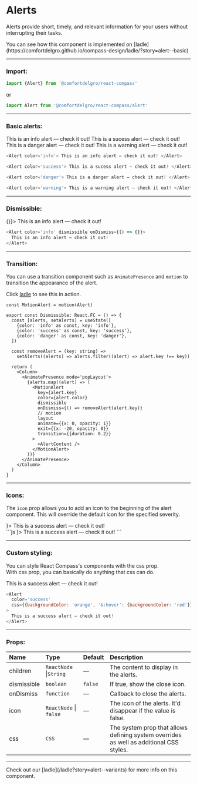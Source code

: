 
# Alerts

Alerts provide short, timely, and relevant information for your users without interrupting their tasks.

<Callout>
  You can see how this component is implemented on
  [ladle](https://comfortdelgro.github.io/compass-design/ladle/?story=alert--basic)
</Callout>

---

### Import:

```js
import {Alert} from '@comfortdelgro/react-compass'
```

or

```js
import Alert from '@comfortdelgro/react-compass/alert'
```

---

### Basic alerts:

<section className={styles.componentShowcaseContainer}>
  <Alert color='info'>This is an info alert — check it out!</Alert>
  <Alert color='success'>This is a sucess alert — check it out!</Alert>
  <Alert color='danger'>This is a danger alert — check it out!</Alert>
  <Alert color='warning'>This is a warning alert — check it out!</Alert>
</section>

```js
<Alert color='info'> This is an info alert — check it out! </Alert>

<Alert color='success'> This is a sucess alert — check it out! </Alert>

<Alert color='danger'> This is a danger alert — check it out! </Alert>

<Alert color='warning'> This is a warning alert — check it out! </Alert>
```

---

### Dismissible:

<section className={styles.componentShowcaseContainer}>
  <Alert color='info' dismissible onDismiss={() => {}}>
    This is an info alert — check it out!
  </Alert>
</section>

```js
<Alert color='info' dismissible onDismiss={() => {}}>
  This is an info alert — check it out!
</Alert>
```

---

### Transition:

You can use a transition component such as `AnimatePresence` and `motion` to transition the appearance of the alert.

Click [ladle](/ladle?story=alert--dismissible) to see this in action.

```tsx
const MotionAlert = motion(Alert)

export const Dismissible: React.FC = () => {
  const [alerts, setAlerts] = useState([
    {color: 'info' as const, key: 'info'},
    {color: 'success' as const, key: 'success'},
    {color: 'danger' as const, key: 'danger'},
  ])

  const removeAlert = (key: string) =>
    setAlerts((alerts) => alerts.filter((alert) => alert.key !== key))

  return (
    <Column>
      <AnimatePresence mode='popLayout'>
        {alerts.map((alert) => (
          <MotionAlert
            key={alert.key}
            color={alert.color}
            dismissible
            onDismiss={() => removeAlert(alert.key)}
            // motion
            layout
            animate={{x: 0, opacity: 1}}
            exit={{x: -20, opacity: 0}}
            transition={{duration: 0.2}}
          >
            <AlertContent />
          </MotionAlert>
        ))}
      </AnimatePresence>
    </Column>
  )
}
```

---

### Icons:

The `icon` prop allows you to add an icon to the beginning of the alert component. This will override the default icon for the specified severity.

<section className={styles.componentShowcaseContainer}>
  <Alert color='success' icon={<BugIcon />}>
    This is a success alert — check it out!
  </Alert>
</section>
```js
<Alert color='success' icon={<BugIcon />}>
  This is a success alert — check it out!
</Alert>
```

---

### Custom styling:

You can style React Compass's components with the css prop. <br/>
With css prop, you can basically do anything that css can do.

<section className={styles.componentShowcaseContainer}>
  <Alert
    color='success'
    css={{backgroundColor: 'orange', '&:hover': {backgroundColor: 'red'}}}
  >
    This is a success alert — check it out!
  </Alert>
</section>

```js
<Alert
  color='success'
  css={{backgroundColor: 'orange', '&:hover': {backgroundColor: 'red'}}}
>
  This is a success alert — check it out!
</Alert>
```

---

### Props:

| Name        | Type                   | Default | Description                                                                             |
| :---------- | :--------------------- | :------ | :-------------------------------------------------------------------------------------- |
| children    | `ReactNode` \|`String` | —       | The content to display in the alerts.                                                   |
| dismissible | `boolean`              | `false` | If true, show the close icon.                                                           |
| onDismiss   | `function`             | —       | Callback to close the alerts.                                                           |
| icon        | `ReactNode` \| `false` | —       | The icon of the alerts. It'd disappear if the value is false.                           |
| css         | `CSS`                  | —       | The system prop that allows defining system overrides as well as additional CSS styles. |

---

<Callout>
  Check out our [ladle](/ladle?story=alert--variants) for more info on this
  component.
</Callout>
